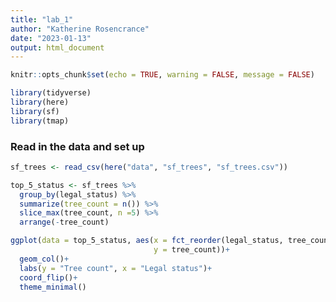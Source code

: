 ```yaml
---
title: "lab_1"
author: "Katherine Rosencrance"
date: "2023-01-13"
output: html_document
---
```



```r
knitr::opts_chunk$set(echo = TRUE, warning = FALSE, message = FALSE)

library(tidyverse)
library(here)
library(sf)
library(tmap)
```

### Read in the data and set up
```r
sf_trees <- read_csv(here("data", "sf_trees", "sf_trees.csv"))

top_5_status <- sf_trees %>% 
  group_by(legal_status) %>% 
  summarize(tree_count = n()) %>% 
  slice_max(tree_count, n =5) %>% 
  arrange(-tree_count)

ggplot(data = top_5_status, aes(x = fct_reorder(legal_status, tree_count), 
                                y = tree_count))+
  geom_col()+
  labs(y = "Tree count", x = "Legal status")+
  coord_flip()+
  theme_minimal()
```

